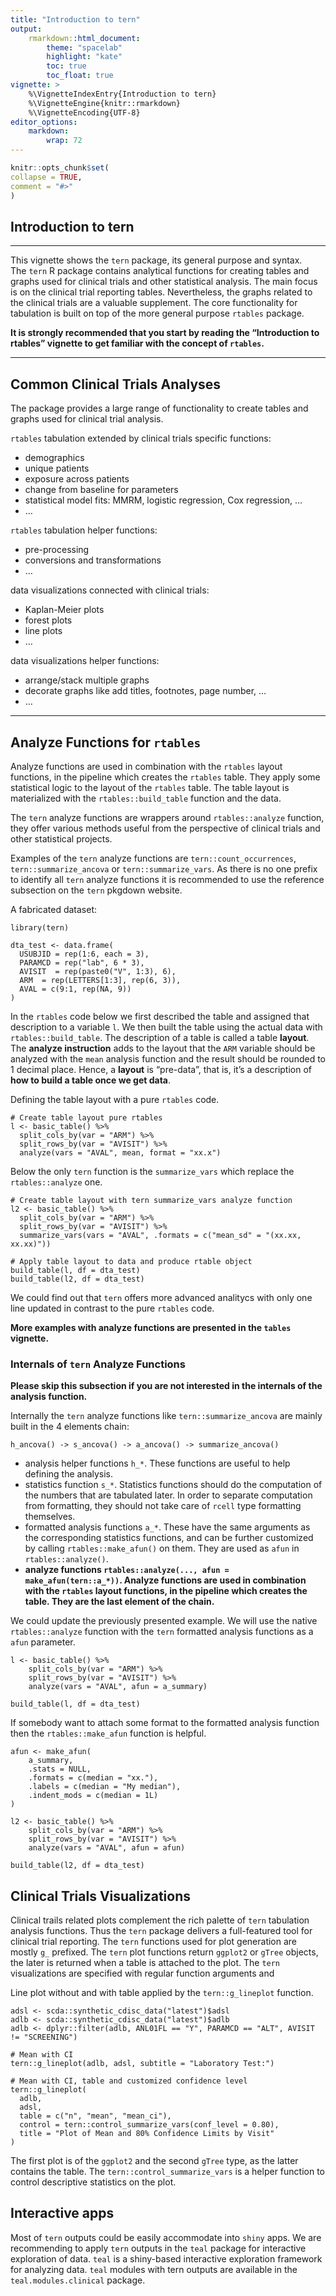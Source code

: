 ```yaml
---
title: "Introduction to tern"
output:
    rmarkdown::html_document:
        theme: "spacelab"
        highlight: "kate"
        toc: true
        toc_float: true
vignette: >
    %\VignetteIndexEntry{Introduction to tern}
    %\VignetteEngine{knitr::rmarkdown}
    %\VignetteEncoding{UTF-8}
editor_options:
    markdown: 
        wrap: 72
---
```


```r
knitr::opts_chunk$set(
collapse = TRUE,
comment = "#>"
)
```

## Introduction to tern

---------

This vignette shows the `tern` package, its general purpose and syntax.  
The `tern` R package contains analytical functions for creating tables and graphs used for clinical trials and other statistical analysis. 
The main focus is on the clinical trial reporting tables. 
Nevertheless, the graphs related to the clinical trials are a valuable supplement.
The core functionality for tabulation is built on top of the more general purpose `rtables` package. 

**It is strongly recommended that you start by reading the "Introduction to rtables" vignette to get familiar with the concept of `rtables`.**

---------

## Common Clinical Trials Analyses

The package provides a large range of functionality to create tables and graphs used for clinical trial analysis.

`rtables` tabulation extended by clinical trials specific functions:

- demographics
- unique patients
- exposure across patients
- change from baseline for parameters
- statistical model fits: MMRM, logistic regression, Cox regression, ...
- ...

`rtables` tabulation helper functions:

- pre-processing
- conversions and transformations
- ...

data visualizations connected with clinical trials:

- Kaplan-Meier plots
- forest plots
- line plots
- ...

data visualizations helper functions:

- arrange/stack multiple graphs
- decorate graphs like add titles, footnotes, page number, ...
- ...

---------

## Analyze Functions for `rtables`

Analyze functions are used in combination with the `rtables` layout functions, in the pipeline which creates the `rtables` table.
They apply some statistical logic to the layout of the `rtables` table.
The table layout is materialized with the `rtables::build_table` function and the data.

The `tern` analyze functions are wrappers around `rtables::analyze` function, they offer various methods useful from the perspective of clinical trials and other statistical projects.

Examples of the `tern` analyze functions are `tern::count_occurrences`, `tern::summarize_ancova` or  `tern::summarize_vars`. 
As there is no one prefix to identify all `tern` analyze functions it is recommended to use the reference subsection on the `tern` pkgdown website.

A fabricated dataset:

```
library(tern)

dta_test <- data.frame(
  USUBJID = rep(1:6, each = 3),
  PARAMCD = rep("lab", 6 * 3),
  AVISIT  = rep(paste0("V", 1:3), 6),
  ARM  = rep(LETTERS[1:3], rep(6, 3)),
  AVAL = c(9:1, rep(NA, 9))
)
```

In the `rtables` code below we first described the table and assigned that description to a variable `l`. We then built the table using the actual data with `rtables::build_table`. The description of a table is called a table **layout**.  The **analyze instruction** adds to the layout that the `ARM` variable should be analyzed with the `mean` analysis function and the result should be rounded to 1 decimal place.
Hence, a **layout** is “pre-data”, that is, it’s a description of **how to build a table once we get data**.

Defining the table layout with a pure `rtables` code.

```
# Create table layout pure rtables
l <- basic_table() %>%
  split_cols_by(var = "ARM") %>%
  split_rows_by(var = "AVISIT") %>%
  analyze(vars = "AVAL", mean, format = "xx.x")
```

Below the only `tern` function is the `summarize_vars` which replace the `rtables::analyze` one.

```
# Create table layout with tern summarize_vars analyze function
l2 <- basic_table() %>%
  split_cols_by(var = "ARM") %>%
  split_rows_by(var = "AVISIT") %>%
  summarize_vars(vars = "AVAL", .formats = c("mean_sd" = "(xx.xx, xx.xx)"))
```

```
# Apply table layout to data and produce rtable object
build_table(l, df = dta_test)
build_table(l2, df = dta_test)
```

We could find out that `tern` offers more advanced analitycs with only one line updated in contrast to the pure `rtables` code. 

**More examples with analyze functions are presented in the `tables` vignette.**

### Internals of `tern` Analyze Functions 

**Please skip this subsection if you are not interested in the internals of the analysis function.**

Internally the `tern` analyze functions like `tern::summarize_ancova` are mainly built in the 4 elements chain:

```
h_ancova() -> s_ancova() -> a_ancova() -> summarize_ancova()
```

- analysis helper functions `h_*`. These functions are useful to help defining the analysis.
- statistics function `s_*`. Statistics functions should do the computation of the numbers that are tabulated later. 
In order to separate computation from formatting, they should not take care of `rcell` type formatting themselves.
- formatted analysis functions `a_*`. 
These have the same arguments as the corresponding statistics functions, and can be further customized by calling `rtables::make_afun()` on them. 
They are used as `afun` in `rtables::analyze()`.
- **analyze functions `rtables::analyze(..., afun = make_afun(tern::a_*))`. 
Analyze functions are used in combination with the `rtables` layout functions, in the pipeline which creates the table. 
They are the last element of the chain.**

We could update the previously presented example.
We will use the native `rtables::analyze` function with the `tern` formatted analysis functions as a `afun` parameter.

```
l <- basic_table() %>%
    split_cols_by(var = "ARM") %>%
    split_rows_by(var = "AVISIT") %>%
    analyze(vars = "AVAL", afun = a_summary)

build_table(l, df = dta_test)
```

If somebody want to attach some format to the formatted analysis function then the `rtables::make_afun` function is helpful.

```
afun <- make_afun(
    a_summary,
    .stats = NULL,
    .formats = c(median = "xx."),
    .labels = c(median = "My median"),
    .indent_mods = c(median = 1L)
)

l2 <- basic_table() %>%
    split_cols_by(var = "ARM") %>%
    split_rows_by(var = "AVISIT") %>%
    analyze(vars = "AVAL", afun = afun)

build_table(l2, df = dta_test)
```

## Clinical Trials Visualizations

Clinical trails related plots complement the rich palette of `tern` tabulation analysis functions.
Thus the `tern` package delivers a full-featured tool for clinical trial reporting.
The `tern` functions used for plot generation are mostly `g_` prefixed.
The `tern` plot functions return `ggplot2` or `gTree` objects, the later is returned when a table is attached to the plot.
The `tern` visualizations are specified with regular function arguments and 

Line plot without and with table applied by the `tern::g_lineplot` function.

```
adsl <- scda::synthetic_cdisc_data("latest")$adsl
adlb <- scda::synthetic_cdisc_data("latest")$adlb
adlb <- dplyr::filter(adlb, ANL01FL == "Y", PARAMCD == "ALT", AVISIT != "SCREENING")

# Mean with CI
tern::g_lineplot(adlb, adsl, subtitle = "Laboratory Test:")

# Mean with CI, table and customized confidence level
tern::g_lineplot(
  adlb,
  adsl,
  table = c("n", "mean", "mean_ci"),
  control = tern::control_summarize_vars(conf_level = 0.80),
  title = "Plot of Mean and 80% Confidence Limits by Visit"
)
```

The first plot is of the `ggplot2` and the second `gTree` type, as the latter contains the table.
The `tern::control_summarize_vars` is a helper function to control descriptive statistics on the plot.

## Interactive apps

Most of `tern` outputs could be easily accommodate into `shiny` apps. 
We are recommending to apply `tern` outputs in the `teal` package for interactive exploration of data. 
`teal` is a shiny-based interactive exploration framework for analyzing data.
`teal` modules with tern outputs are available in the `teal.modules.clinical` package.
